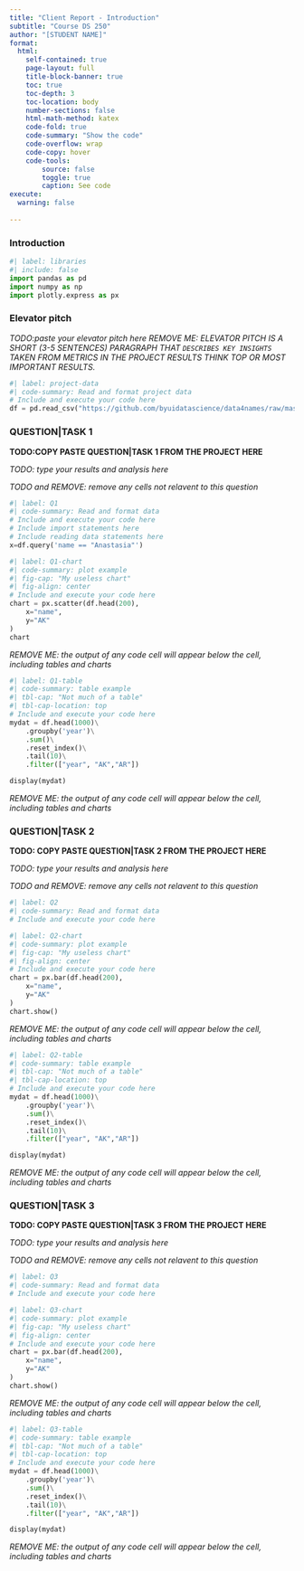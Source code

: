 ```yaml
---
title: "Client Report - Introduction"
subtitle: "Course DS 250"
author: "[STUDENT NAME]"
format:
  html:
    self-contained: true
    page-layout: full
    title-block-banner: true
    toc: true
    toc-depth: 3
    toc-location: body
    number-sections: false
    html-math-method: katex
    code-fold: true
    code-summary: "Show the code"
    code-overflow: wrap
    code-copy: hover
    code-tools:
        source: false
        toggle: true
        caption: See code
execute: 
  warning: false
    
---
```


### Introduction

<!-- highlight line 31 to the end and use ctrl + / (win) or command + / (mac) to uncomment out the code below, the same shortcut can be used to comment out code again. -->

```python
#| label: libraries
#| include: false
import pandas as pd
import numpy as np
import plotly.express as px
```


### Elevator pitch

_TODO:paste your elevator pitch here_
_REMOVE ME: ELEVATOR PITCH IS A SHORT (3-5 SENTENCES) PARAGRAPH THAT `DESCRIBES KEY INSIGHTS` TAKEN FROM METRICS IN THE PROJECT RESULTS THINK TOP OR MOST IMPORTANT RESULTS._

```python
#| label: project-data
#| code-summary: Read and format project data
# Include and execute your code here
df = pd.read_csv("https://github.com/byuidatascience/data4names/raw/master/data-raw/names_year/names_year.csv")
```


### QUESTION|TASK 1

__TODO:COPY PASTE QUESTION|TASK 1 FROM THE PROJECT HERE__

_TODO: type your results and analysis here_

_TODO and REMOVE: remove any cells not relavent to this question_

```python
#| label: Q1
#| code-summary: Read and format data
# Include and execute your code here
# Include import statements here 
# Include reading data statements here
x=df.query('name == "Anastasia"')
```

```python
#| label: Q1-chart
#| code-summary: plot example
#| fig-cap: "My useless chart"
#| fig-align: center
# Include and execute your code here
chart = px.scatter(df.head(200),
    x="name", 
    y="AK"
)
chart
```

_REMOVE ME: the output of any code cell will appear below the cell, including tables and charts_

```python
#| label: Q1-table
#| code-summary: table example
#| tbl-cap: "Not much of a table"
#| tbl-cap-location: top
# Include and execute your code here
mydat = df.head(1000)\
    .groupby('year')\
    .sum()\
    .reset_index()\
    .tail(10)\
    .filter(["year", "AK","AR"])

display(mydat)

```

_REMOVE ME: the output of any code cell will appear below the cell, including tables and charts_

### QUESTION|TASK 2

__TODO: COPY PASTE QUESTION|TASK 2 FROM THE PROJECT HERE__

_TODO: type your results and analysis here_

_TODO and REMOVE: remove any cells not relavent to this question_

```python
#| label: Q2
#| code-summary: Read and format data
# Include and execute your code here


```

```python
#| label: Q2-chart
#| code-summary: plot example
#| fig-cap: "My useless chart"
#| fig-align: center
# Include and execute your code here
chart = px.bar(df.head(200),
    x="name", 
    y="AK"
)
chart.show()
```

_REMOVE ME: the output of any code cell will appear below the cell, including tables and charts_

```python
#| label: Q2-table
#| code-summary: table example
#| tbl-cap: "Not much of a table"
#| tbl-cap-location: top
# Include and execute your code here
mydat = df.head(1000)\
    .groupby('year')\
    .sum()\
    .reset_index()\
    .tail(10)\
    .filter(["year", "AK","AR"])

display(mydat)

```

_REMOVE ME: the output of any code cell will appear below the cell, including tables and charts_

### QUESTION|TASK 3

__TODO: COPY PASTE QUESTION|TASK 3 FROM THE PROJECT HERE__

_TODO: type your results and analysis here_

_TODO and REMOVE: remove any cells not relavent to this question_

```python
#| label: Q3
#| code-summary: Read and format data
# Include and execute your code here


```

```python
#| label: Q3-chart
#| code-summary: plot example
#| fig-cap: "My useless chart"
#| fig-align: center
# Include and execute your code here
chart = px.bar(df.head(200),
    x="name", 
    y="AK"
)
chart.show()
```

_REMOVE ME: the output of any code cell will appear below the cell, including tables and charts_

```python
#| label: Q3-table
#| code-summary: table example
#| tbl-cap: "Not much of a table"
#| tbl-cap-location: top
# Include and execute your code here
mydat = df.head(1000)\
    .groupby('year')\
    .sum()\
    .reset_index()\
    .tail(10)\
    .filter(["year", "AK","AR"])

display(mydat)

``` 
_REMOVE ME: the output of any code cell will appear below the cell, including tables and charts_
